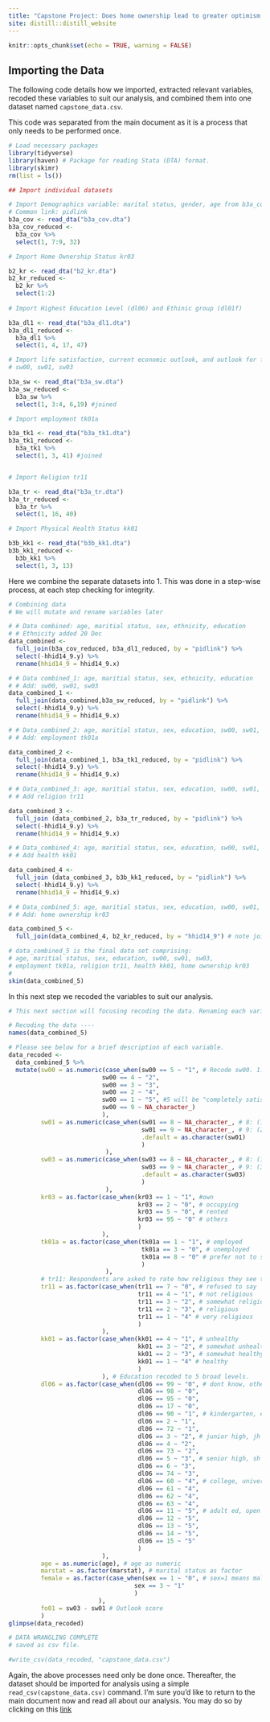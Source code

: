 ```yaml
---
title: "Capstone Project: Does home ownership lead to greater optimism for one's future"
site: distill::distill_website
---
```


```r
knitr::opts_chunk$set(echo = TRUE, warning = FALSE)
```

## Importing the Data

The following code details how we imported, extracted relevant variables, recoded these variables to suit our analysis, and combined them into one dataset named `capstone_data.csv`.

This code was separated from the main document as it is a process that only needs to be performed once.


```r
# Load necessary packages
library(tidyverse)
library(haven) # Package for reading Stata (DTA) format.
library(skimr)
rm(list = ls())

## Import individual datasets

# Import Demographics variable: marital status, gender, age from b3a_cov.dta
# Common link: pidlink
b3a_cov <- read_dta("b3a_cov.dta")
b3a_cov_reduced <-
  b3a_cov %>%
  select(1, 7:9, 32)

# Import Home Ownership Status kr03

b2_kr <- read_dta("b2_kr.dta")
b2_kr_reduced <-
  b2_kr %>%
  select(1:2)
 
# Import Highest Education Level (dl06) and Ethinic group (dl01f)

b3a_dl1 <- read_dta("b3a_dl1.dta")
b3a_dl1_reduced <-
  b3a_dl1 %>%
  select(1, 4, 17, 47)

# Import life satisfaction, current economic outlook, and outlook for future
# sw00, sw01, sw03

b3a_sw <- read_dta("b3a_sw.dta")
b3a_sw_reduced <-
  b3a_sw %>%
  select(1, 3:4, 6,19) #joined

# Import employment tk01a

b3a_tk1 <- read_dta("b3a_tk1.dta")
b3a_tk1_reduced <-
  b3a_tk1 %>%
  select(1, 3, 41) #joined


# Import Religion tr11

b3a_tr <- read_dta("b3a_tr.dta")
b3a_tr_reduced <-
  b3a_tr %>%
  select(1, 16, 40)

# Import Physical Health Status kk01

b3b_kk1 <- read_dta("b3b_kk1.dta")
b3b_kk1_reduced <-
  b3b_kk1 %>%
  select(1, 3, 13)

```
Here we combine the separate datasets into 1. This was done in a step-wise process, at each step checking for integrity.

```r

# Combining data
# We will mutate and rename variables later

# # Data combined: age, maritial status, sex, ethnicity, education
# # Ethnicity added 20 Dec
data_combined <-
  full_join(b3a_cov_reduced, b3a_dl1_reduced, by = "pidlink") %>%
  select(-hhid14_9.y) %>%
  rename(hhid14_9 = hhid14_9.x)

# # Data combined_1: age, maritial status, sex, ethnicity, education
# # Add: sw00, sw01, sw03
data_combined_1 <-
  full_join(data_combined,b3a_sw_reduced, by = "pidlink") %>%
  select(-hhid14_9.y) %>%
  rename(hhid14_9 = hhid14_9.x)

# # Data_combined_2: age, maritial status, sex, education, sw00, sw01, sw03
# # Add: employment tk01a

data_combined_2 <-
  full_join(data_combined_1, b3a_tk1_reduced, by = "pidlink") %>%
  select(-hhid14_9.y) %>%
  rename(hhid14_9 = hhid14_9.x)

# # Data_combined_3: age, maritial status, sex, education, sw00, sw01, sw03, employment tk01a
# # Add religion tr11

data_combined_3 <-
  full_join (data_combined_2, b3a_tr_reduced, by = "pidlink") %>%
  select(-hhid14_9.y) %>%
  rename(hhid14_9 = hhid14_9.x)

# # Data_combined_4: age, maritial status, sex, education, sw00, sw01, sw03, employment tk01a, religion tr11, 
# # Add health kk01

data_combined_4 <-
  full_join (data_combined_3, b3b_kk1_reduced, by = "pidlink") %>%
  select(-hhid14_9.y) %>%
  rename(hhid14_9 = hhid14_9.x)

# # Data_combined_5: age, maritial status, sex, education, sw00, sw01, sw03, employment tk01a, religion tr11, health kk01
# # Add: home ownership kr03

data_combined_5 <-
  full_join(data_combined_4, b2_kr_reduced, by = "hhid14_9") # note joined by hhid14_9 (household level) instead of pidlink (individual level)

# data_combined_5 is the final data set comprising:
# age, maritial status, sex, education, sw00, sw01, sw03,
# employment tk01a, religion tr11, health kk01, home ownership kr03
# 
skim(data_combined_5)


```

In this next step we recoded the variables to suit our analysis.

```r

# This next section will focusing recoding the data. Renaming each variable will be performed in the main script.

# Recoding the data ----
names(data_combined_5)

# Please see below for a brief description of each variable.
data_recoded <-
  data_combined_5 %>%
  mutate(sw00 = as.numeric(case_when(sw00 == 5 ~ "1", # Recode sw00. 1: Not at all satisfied
                          sw00 == 4 ~ "2",
                          sw00 == 3 ~ "3",
                          sw00 == 2 ~ "4",
                          sw00 == 1 ~ "5", #5 will be "completely satisfied"
                          sw00 == 9 ~ NA_character_)
                          ),
         sw01 = as.numeric(case_when(sw01 == 8 ~ NA_character_, # 8: (172) dont know, coded as NA to be removed later
                                     sw01 == 9 ~ NA_character_, # 9: (2)maybe data entry error, found a couple of 9
                                     .default = as.character(sw01)
                                     )
                           ),
         sw03 = as.numeric(case_when(sw03 == 8 ~ NA_character_, # 8: (1882)dont know, coded as NA to be removed later
                                     sw03 == 9 ~ NA_character_, # 9: (3) maybe data entry error, found a couple of 9
                                     .default = as.character(sw03)
                                     )
                           ),
         kr03 = as.factor(case_when(kr03 == 1 ~ "1", #own
                                    kr03 == 2 ~ "0", # occupying
                                    kr03 == 5 ~ "0", # rented
                                    kr03 == 95 ~ "0" # others
                                    )
                          ),
         tk01a = as.factor(case_when(tk01a == 1 ~ "1", # employed
                                     tk01a == 3 ~ "0", # unemployed
                                     tk01a == 8 ~ "0" # prefer not to say
                                     )
                           ),
         # tr11: Respondents are asked to rate how religious they see themselves
         tr11 = as.factor(case_when(tr11 == 7 ~ "0", # refused to say
                                    tr11 == 4 ~ "1", # not religious
                                    tr11 == 3 ~ "2", # somewhat religious
                                    tr11 == 2 ~ "3", # religious
                                    tr11 == 1 ~ "4" # very religious
                                    )
                          ),
         kk01 = as.factor(case_when(kk01 == 4 ~ "1", # unhealthy
                                    kk01 == 3 ~ "2", # somewhat unhealthy
                                    kk01 == 2 ~ "3", # somewhat healthy
                                    kk01 == 1 ~ "4" # healthy
                                    )
                          ), # Education recoded to 5 broad levels.
         dl06 = as.factor(case_when(dl06 == 99 ~ "0", # dont know, others, missing, school for disabled
                                    dl06 == 98 ~ "0",
                                    dl06 == 95 ~ "0",
                                    dl06 == 17 ~ "0",
                                    dl06 == 90 ~ "1", # kindergarten, elementary, islamic elementary
                                    dl06 == 2 ~ "1",
                                    dl06 == 72 ~ "1",
                                    dl06 == 3 ~ "2", # junior high, jh vocational, islamic jh
                                    dl06 == 4 ~ "2",
                                    dl06 == 73 ~ "2",
                                    dl06 == 5 ~ "3", # senior high, sh vocational, islamic sh
                                    dl06 == 6 ~ "3",
                                    dl06 == 74 ~ "3",
                                    dl06 == 60 ~ "4", # college, university (under, master, doctorate)
                                    dl06 == 61 ~ "4",
                                    dl06 == 62 ~ "4",
                                    dl06 == 63 ~ "4",
                                    dl06 == 11 ~ "5", # adult ed, open uni, islamic school
                                    dl06 == 12 ~ "5",
                                    dl06 == 13 ~ "5",
                                    dl06 == 14 ~ "5",
                                    dl06 == 15 ~ "5"
                                    )
                          ),
         age = as.numeric(age), # age as numeric
         marstat = as.factor(marstat), # marital status as factor
         female = as.factor(case_when(sex == 1 ~ "0", # sex=1 means male, 3=female, so i made male the baseline
                                   sex == 3 ~ "1"
                                   )
                         ),
         fo01 = sw03 - sw01 # Outlook score
         )
glimpse(data_recoded)

# DATA WRANGLING COMPLETE 
# saved as csv file. 

#write_csv(data_recoded, "capstone_data.csv")
```
Again, the above processes need only be done once. Thereafter, the dataset should be imported for analysis using a simple `read_csv(capstone_data.csv)` command. I'm sure you'd like to return to the main document now and read all about our analysis. You may do so by clicking on this [link](capstone_home_ownership_optimism.html#importing-our-dataset)


 
